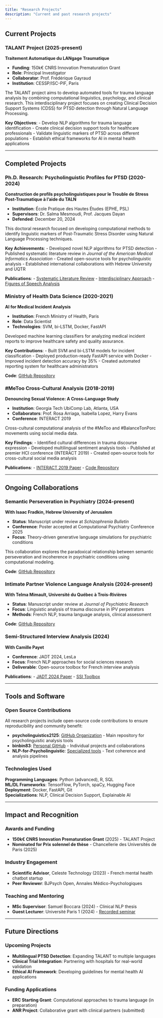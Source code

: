 ```yaml
---
title: "Research Projects"
description: "Current and past research projects"
---
```


## Current Projects

### TALANT Project (2025-present)
**Traitement Automatique du LANgage Traumatique**

- **Funding**: 150k€ CNRS Innovation Prematuration Grant
- **Role**: Principal Investigator
- **Collaborator**: Prof. Frédérique Gayraud
- **Institution**: CESSP/ISC-PIF, Paris

The TALANT project aims to develop automated tools for trauma language analysis by combining computational linguistics, psychology, and clinical research. This interdisciplinary project focuses on creating Clinical Decision Support Systems (CDSS) for PTSD detection through Natural Language Processing.

**Key Objectives**:
- Develop NLP algorithms for trauma language identification
- Create clinical decision support tools for healthcare professionals
- Validate linguistic markers of PTSD across different populations
- Establish ethical frameworks for AI in mental health applications

---

## Completed Projects

### Ph.D. Research: Psycholinguistic Profiles for PTSD (2020-2024)
**Construction de profils psycholinguistiques pour le Trouble de Stress Post-Traumatique à l'aide du TALN**

- **Institution**: École Pratique des Hautes Études (EPHE, PSL)
- **Supervisors**: Dr. Salma Mesmoudi, Prof. Jacques Dayan
- **Defended**: December 20, 2024

This doctoral research focused on developing computational methods to identify linguistic markers of Post-Traumatic Stress Disorder using Natural Language Processing techniques.

**Key Achievements**:
- Developed novel NLP algorithms for PTSD detection
- Published systematic literature review in *Journal of the American Medical Informatics Association*
- Created open-source tools for psycholinguistic analysis
- Established international collaborations with Hebrew University and UQTR

**Publications**:
- [Systematic Literature Review](https://doi.org/10.1093/jamia/ocaf075)
- [Interdisciplinary Approach](https://www.nature.com/articles/s41598-024-61557-7)
- [Figures of Speech Analysis](https://hal.science/hal-05088954)

### Ministry of Health Data Science (2020-2021)
**AI for Medical Incident Analysis**

- **Institution**: French Ministry of Health, Paris
- **Role**: Data Scientist
- **Technologies**: SVM, bi-LSTM, Docker, FastAPI

Developed machine learning classifiers for analyzing medical incident reports to improve healthcare safety and quality assurance.

**Key Contributions**:
- Built SVM and bi-LSTM models for incident classification
- Deployed production-ready FastAPI service with Docker
- Improved incident detection accuracy by 35%
- Created automated reporting system for healthcare administrators

**Code**: [GitHub Repository](https://github.com/etalab-ia/ami-ia-dgs)

### #MeToo Cross-Cultural Analysis (2018-2019)
**Denouncing Sexual Violence: A Cross-Language Study**

- **Institution**: Georgia Tech UbiComp Lab, Atlanta, USA
- **Collaborators**: Prof. Rosa Arriaga, Isabella Lopez, Harry Evans
- **Conference**: INTERACT 2019

Cross-cultural computational analysis of the #MeToo and #BalanceTonPorc movements using social media data.

**Key Findings**:
- Identified cultural differences in trauma discourse expression
- Developed multilingual sentiment analysis tools
- Published at premier HCI conference (INTERACT 2019)
- Created open-source tools for cross-cultural social media analysis

**Publications**:
- [INTERACT 2019 Paper](https://inria.hal.science/hal-02544580/document)
- [Code Repository](https://github.com/binbin83/metoo_project)

---

## Ongoing Collaborations

### Semantic Perseveration in Psychiatry (2024-present)
**With Isaac Fradkin, Hebrew University of Jerusalem**

- **Status**: Manuscript under review at *Schizophrenia Bulletin*
- **Conference**: Poster accepted at Computational Psychiatry Conference 2025
- **Focus**: Theory-driven generative language simulations for psychiatric conditions

This collaboration explores the paradoxical relationship between semantic perseveration and incoherence in psychiatric conditions using computational modeling.

**Code**: [GitHub Repository](https://github.com/psycholinguistics2125/paraphrase_detection)

### Intimate Partner Violence Language Analysis (2024-present)
**With Telma Mimault, Université du Québec à Trois-Rivières**

- **Status**: Manuscript under review at *Journal of Psychiatric Research*
- **Focus**: Linguistic analysis of trauma discourse in IPV perpetrators
- **Methods**: French NLP, trauma language analysis, clinical assessment

**Code**: [GitHub Repository](https://github.com/psycholinguistics2125/violent_men)

### Semi-Structured Interview Analysis (2024)
**With Camille Payet**

- **Conference**: JADT 2024, LesLa
- **Focus**: French NLP approaches for social sciences research
- **Deliverable**: Open-source toolbox for French interview analysis

**Publications**:
- [JADT 2024 Paper](https://hal.science/hal-04627806)
- [SSI Toolbox](https://github.com/psycholinguistics2125/ssi-toolbox-fr)

---

## Tools and Software

### Open Source Contributions

All research projects include open-source code contributions to ensure reproducibility and community benefit:

- **psycholinguistics2125**: [GitHub Organization](https://github.com/psycholinguistics2125) - Main repository for psycholinguistic analysis tools
- **binbin83**: [Personal GitHub](https://github.com/binbin83) - Individual projects and collaborations
- **NLP-for-Psycholinguistic**: [Specialized tools](https://github.com/NLP-for-Psycholinguistic) - Text coherence and analysis pipelines

### Technologies Used

**Programming Languages**: Python (advanced), R, SQL  
**ML/DL Frameworks**: TensorFlow, PyTorch, spaCy, Hugging Face  
**Deployment**: Docker, FastAPI, Git  
**Specializations**: NLP, Clinical Decision Support, Explainable AI

---

## Impact and Recognition

### Awards and Funding
- **150k€ CNRS Innovation Prematuration Grant** (2025) - TALANT Project
- **Nominated for Prix solennel de thèse** - Chancellerie des Universités de Paris (2025)

### Industry Engagement
- **Scientific Advisor**, Celeste Technology (2023) - French mental health chatbot startup
- **Peer Reviewer**: BJPsych Open, Annales Médico-Psychologiques

### Teaching and Mentoring
- **MSc Supervisor**: Samuel Boccara (2024) - Clinical NLP thesis
- **Guest Lecturer**: Université Paris 1 (2024) - [Recorded seminar](https://www.youtube.com/watch?v=l9kvqLFBqNY)

---

## Future Directions

### Upcoming Projects
- **Multilingual PTSD Detection**: Expanding TALANT to multiple languages
- **Clinical Trial Integration**: Partnering with hospitals for real-world validation
- **Ethical AI Framework**: Developing guidelines for mental health AI applications

### Funding Applications
- **ERC Starting Grant**: Computational approaches to trauma language (in preparation)
- **ANR Project**: Collaborative grant with clinical partners (submitted)
